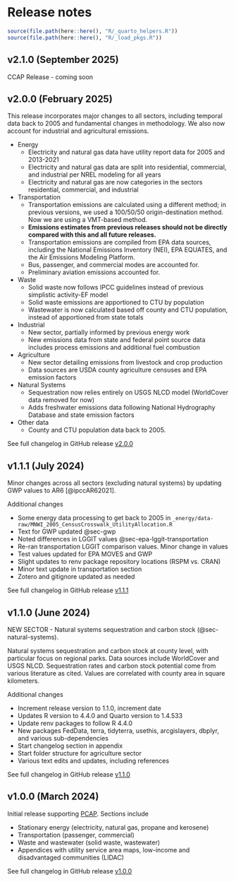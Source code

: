# Release notes {#sec-changelog}

```r
source(file.path(here::here(), "R/_quarto_helpers.R"))
source(file.path(here::here(), "R/_load_pkgs.R"))
```

## v2.1.0 (September 2025) {.unnumbered}

CCAP Release - coming soon

## v2.0.0 (February 2025) {.unnumbered}

This release incorporates major changes to all sectors, including temporal data back to 2005 and fundamental changes in methodology. We also now account for industrial and agricultural emissions.  

- Energy  
  - Electricity and natural gas data have utility report data for 2005 and 2013-2021  
  - Electricity and natural gas data are split into residential, commercial, and industrial per NREL modeling for all years  
  - Electricity and natural gas are now categories in the sectors residential, commercial, and industrial  
- Transportation  
  - Transportation emissions are calculated using a different method; in previous versions, we used a 100/50/50 origin-destination method. Now we are using a VMT-based method.    
  - **Emissions estimates from previous releases should not be directly compared with this and all future releases.**   
  - Transportation emissions are compiled from EPA data sources, including the National Emissions Inventory (NEI), EPA EQUATES, and the Air Emissions Modeling Platform.   
  - Bus, passenger, and commercial modes are accounted for.   
  - Preliminary aviation emissions accounted for.  
- Waste  
  - Solid waste now follows IPCC guidelines instead of previous simplistic activity-EF model  
  - Solid waste emissions are apportioned to CTU by population  
  - Wastewater is now calculated based off county and CTU population, instead of apportioned from state totals  
- Industrial  
  - New sector, partially informed by previous energy work  
  - New emissions data from state and federal point source data includes process emissions and additional fuel combustion  
- Agriculture   
  - New sector detailing emissions from livestock and crop production  
  - Data sources are USDA county agriculture censuses and EPA emission factors  
- Natural Systems  
  - Sequestration now relies entirely on USGS NLCD model (WorldCover data removed for now)  
  - Adds freshwater emissions data following National Hydrography Database and state emission factors  
- Other data  
  - County and CTU population data back to 2005.   

See full changelog in GitHub release [v2.0.0](https://github.com/Metropolitan-Council/ghg-cprg/releases/tag/v2.0.0)


## v1.1.1 (July 2024) {.unnumbered}

Minor changes across all sectors (excluding natural systems) by updating GWP values to AR6 [@ipccAR62021].  

Additional changes

- Some energy data processing to get back to 2005 in `_energy/data-raw/MNWI_2005_CensusCrosswalk_UtilityAllocation.R`  
- Text for GWP updated @sec-gwp  
- Noted differences in LGGIT values @sec-epa-lggit-transportation  
- Re-ran transportation LGGIT comparison values. Minor change in values    
- Test values updated for EPA MOVES and GWP  
- Slight updates to renv package repository locations (RSPM vs. CRAN)  
- Minor text update in transportation section   
- Zotero and gitignore updated as needed  

See full changelog in GitHub release [v1.1.1](https://github.com/Metropolitan-Council/ghg-cprg/releases/tag/v1.1.1)

## v1.1.0 (June 2024) {.unnumbered}

NEW SECTOR - Natural systems sequestration and carbon stock (@sec-natural-systems).

Natural systems sequestration and carbon stock at county level, with particular focus on regional parks. Data sources include WorldCover and USGS NLCD. Sequestration rates and carbon stock potential come from various literature as cited. Values are correlated with county area in square kilometers. 

Additional changes  

- Increment release version to 1.1.0, increment date  
- Updates R version to 4.4.0 and Quarto version to 1.4.533  
- Update renv packages to follow R 4.4.0  
- New packages FedData, terra, tidyterra, usethis, arcgislayers, dbplyr,  and various sub-dependencies  
- Start changelog section in appendix  
- Start folder structure for agriculture sector 
- Various text edits and updates, including references


See full changelog in GitHub release [v1.1.0](https://github.com/Metropolitan-Council/ghg-cprg/releases/tag/v1.1.0)

## v1.0.0 (March 2024) {.unnumbered}

Initial release supporting [PCAP](https://www.metrocouncil.org/tcghginventory). Sections include 

- Stationary energy (electricity, natural gas, propane and kerosene)
- Transportation  (passenger, commercial)
- Waste and wastewater (solid waste, wastewater)
- Appendices with utility service area maps, low-income and disadvantaged communities (LIDAC)

See full changelog in GitHub release [v1.0.0](https://github.com/Metropolitan-Council/ghg-cprg/releases/tag/v1.0.0)
